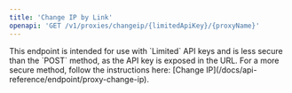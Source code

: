 ```yaml
---
title: 'Change IP by Link'
openapi: 'GET /v1/proxies/changeip/{limitedApiKey}/{proxyName}'
---
```


<Warning>
    This endpoint is intended for use with `Limited` API keys and is less secure than the `POST` method, as the API key
    is exposed in the URL. For a more secure method, follow the instructions here: [Change IP](/docs/api-reference/endpoint/proxy-change-ip).
</Warning>